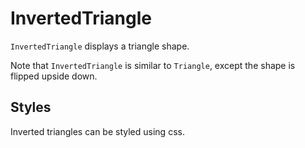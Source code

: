 
<Meta of={InvertedTriangleStories} />

# InvertedTriangle

`InvertedTriangle` displays a triangle shape.

Note that `InvertedTriangle` is similar to `Triangle`, except the shape is flipped upside down.

<ArgTypes of={InvertedTriangleStories} />

## Styles

Inverted triangles can be styled using css.

<Canvas of={InvertedTriangleStories.Styled} />
